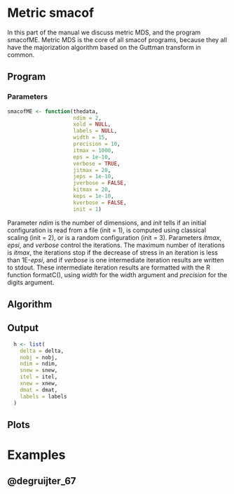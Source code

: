 # Metric smacof

In this part of the manual we discuss metric MDS, and the program
smacofME. Metric MDS is the core of all smacof programs, because they
all have the majorization algorithm based on the Guttman transform 
in common.

## Program

### Parameters

```r
smacofME <- function(thedata,
                     ndim = 2,
                     xold = NULL,
                     labels = NULL,
                     width = 15,
                     precision = 10,
                     itmax = 1000,
                     eps = 1e-10,
                     verbose = TRUE,
                     jitmax = 20,
                     jeps = 1e-10,
                     jverbose = FALSE,
                     kitmax = 20,
                     keps = 1e-10,
                     kverbose = FALSE,
                     init = 1)
```

Parameter *ndim* is the number of dimensions, and *init* tells if an initial configuration
is read from a file (init = 1), is computed using classical scaling (init = 2), or is
a random configuration (init = 3). Parameters
*itmax*, *epsi*, and *verbose* control the iterations. The maximum number of iterations
is *itmax*, the iterations stop if the decrease of stress in an iteration is less than
1E-*epsi*, and if *verbose* is one intermediate iteration results are written to stdout.
These intermediate iteration results are formatted with the R function formatC(), using
*width* for the width argument and *precision* for the digits argument. 

## Algorithm




## Output

```r
  h <- list(
    delta = delta,
    nobj = nobj,
    ndim = ndim,
    snew = snew,
    itel = itel,
    xnew = xnew,
    dmat = dmat,
    labels = labels
  )
```

## Plots

# Examples

## @degruijter_67